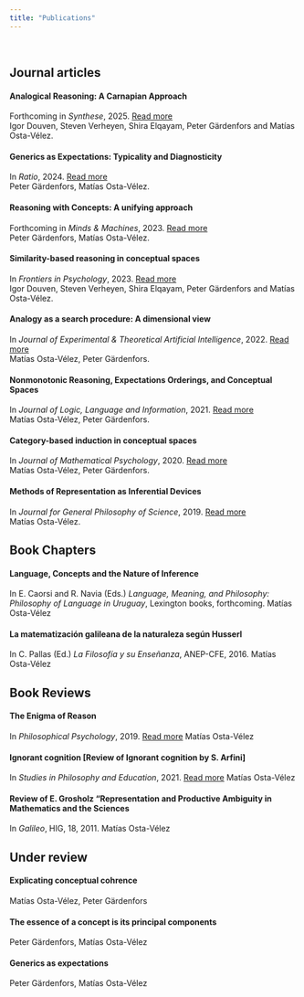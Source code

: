 ```yaml
---
title: "Publications"
---
```

<br>

Journal articles
-------------
#### Analogical Reasoning: A Carnapian Approach
Forthcoming in *Synthese*, 2025. [Read more]()  
Igor Douven, Steven Verheyen, Shira Elqayam, Peter Gärdenfors and Matías Osta-Vélez.

#### Generics as Expectations: Typicality and Diagnosticity
In *Ratio*, 2024. [Read more](https://onlinelibrary.wiley.com/doi/10.1111/rati.12424)  
Peter Gärdenfors, Matías Osta-Vélez.

#### Reasoning with Concepts: A unifying approach
Forthcoming in *Minds & Machines*, 2023. [Read more](https://link.springer.com/article/10.1007/s11023-023-09640-2)  
Peter Gärdenfors, Matías Osta-Vélez.

#### Similarity-based reasoning in conceptual spaces
In *Frontiers in Psychology*, 2023. [Read more](https://www.frontiersin.org/articles/10.3389/fpsyg.2023.1234483/full)  
Igor Douven, Steven Verheyen, Shira Elqayam, Peter Gärdenfors and Matías Osta-Vélez.

#### Analogy as a search procedure: A dimensional view
In *Journal of Experimental & Theoretical Artificial Intelligence*, 2022. [Read more](https://www.tandfonline.com/doi/abs/10.1080/0952813X.2022.2125081)  
Matías Osta-Vélez, Peter Gärdenfors.


#### Nonmonotonic Reasoning, Expectations Orderings, and Conceptual Spaces
In *Journal of Logic, Language and Information*, 2021. [Read more](https://link.springer.com/article/10.1007/s10849-021-09347-6)  
Matías Osta-Vélez, Peter Gärdenfors.

#### Category-based induction in conceptual spaces
In *Journal of Mathematical Psychology*, 2020. [Read more](https://www.sciencedirect.com/science/article/abs/pii/S002224962030033X)  
Matías Osta-Vélez, Peter Gärdenfors.

#### Methods of Representation as Inferential Devices
In *Journal for General Philosophy of Science*, 2019. [Read more](https://link.springer.com/article/10.1007/s10838-019-09449-7)  
Matías Osta-Vélez.

Book Chapters
-------------
#### Language, Concepts and the Nature of Inference
In E. Caorsi and R. Navia (Eds.) *Language, Meaning, and Philosophy: Philosophy of Language in Uruguay*, Lexington books, forthcoming.
Matías Osta-Vélez

#### La matematización galileana de la naturaleza según Husserl
In C. Pallas (Ed.) *La Filosofía y su Enseñanza*, ANEP-CFE, 2016.
Matías Osta-Vélez

Book Reviews
-------------

#### The Enigma of Reason
In *Philosophical Psychology*, 2019. [Read more](https://www.tandfonline.com/doi/full/10.1080/09515089.2019.1632429)
Matías Osta-Vélez

####  Ignorant cognition [Review of Ignorant cognition by S. Arfini]
In *Studies in Philosophy and Education*, 2021. [Read more](https://link.springer.com/article/10.1007/s11217-021-09753-0)
Matías Osta-Vélez

#### Review of E. Grosholz “Representation and Productive Ambiguity in Mathematics and the Sciences
In *Galileo*, HIG, 18, 2011.
Matías Osta-Vélez


Under review
-------------

#### Explicating conceptual cohrence
Matías Osta-Vélez, Peter Gärdenfors

#### The essence of a concept is its principal components
Peter Gärdenfors, Matías Osta-Vélez

#### Generics as expectations
Peter Gärdenfors, Matías Osta-Vélez

<!-- Add more articles as needed -->

